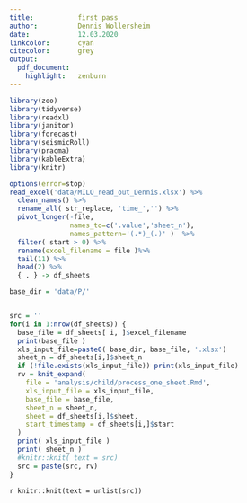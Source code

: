 ```yaml
---
title:           first pass
author:          Dennis Wollersheim
date:            12.03.2020
linkcolor:       cyan
citecolor:       grey
output:
  pdf_document:
    highlight:   zenburn
---
```


\tableofcontents

```r

library(zoo)
library(tidyverse)
library(readxl)
library(janitor)
library(forecast)
library(seismicRoll)
library(pracma)
library(kableExtra)
library(knitr)

options(error=stop)
read_excel('data/MILO_read_out_Dennis.xlsx') %>%
  clean_names() %>%
  rename_all( str_replace, 'time_','') %>%
  pivot_longer(-file, 
               names_to=c('.value','sheet_n'),
               names_pattern='(.*)_(.)' )  %>%
  filter( start > 0) %>% 
  rename(excel_filename = file )%>%
  tail(11) %>%
  head(2) %>%
  { . } -> df_sheets

base_dir = 'data/P/'


src = ''
for(i in 1:nrow(df_sheets)) {
  base_file = df_sheets[ i, ]$excel_filename
  print(base_file )
  xls_input_file=paste0( base_dir, base_file, '.xlsx')
  sheet_n = df_sheets[i,]$sheet_n
  if (!file.exists(xls_input_file)) print(xls_input_file)
  rv = knit_expand( 
    file = 'analysis/child/process_one_sheet.Rmd',
    xls_input_file = xls_input_file,
    base_file = base_file,
    sheet_n = sheet_n,
    sheet = df_sheets[i,]$sheet,
    start_timestamp = df_sheets[i,]$start
  )
  print( xls_input_file )
  print( sheet_n )
  #knitr::knit( text = src)
  src = paste(src, rv)
}

```

`r knitr::knit(text = unlist(src))`

